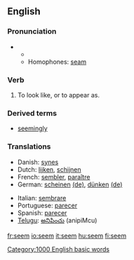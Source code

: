 ==English==

{{rank|character|taking|information|467|seem|book|story|deep}}

===Pronunciation===
**{{audio|en-us-seem.ogg|Audio (US)}}
**Homophones: [[seam]]

===Verb===
{{en-infl-reg-consonant|seem||}}

# To look like, or to appear as.

===Derived terms===
*[[seemingly]]

===Translations===
{{top}}
*Danish: [[synes]]
*Dutch: [[lijken]], [[schijnen]]
*French: [[sembler]], [[paraître]]
*German: [[scheinen]] [[:de:scheinen|(de)]], [[dünken]] [[:de:dünken|(de)]]
{{mid}}
*Italian: [[sembrare]]
*Portuguese: [[parecer]]
*Spanish: [[parecer]]
*[[Telugu]]: [[అనిపించు]] (anipiMcu)
{{bottom}}

[[Category:1000 English basic words]]

[[fr:seem]]
[[io:seem]]
[[it:seem]]
[[hu:seem]]
[[fi:seem]]